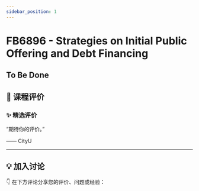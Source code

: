 ```yaml
---
sidebar_position: 1
---
```



# FB6896 - Strategies on Initial Public Offering and Debt Financing

## To Be Done

## **💬 课程评价**

### ✨ **精选评价**
<div className={commentStyles.commentBox}>
    <p className={commentStyles.commentText}>
        “期待你的评价。”
    </p>
    <p className={commentStyles.commentAuthor}>—— CityU</p>
</div>

---

## **💡 加入讨论**

👇 在下方评论分享您的评价、问题或经验：
<Utterances />
